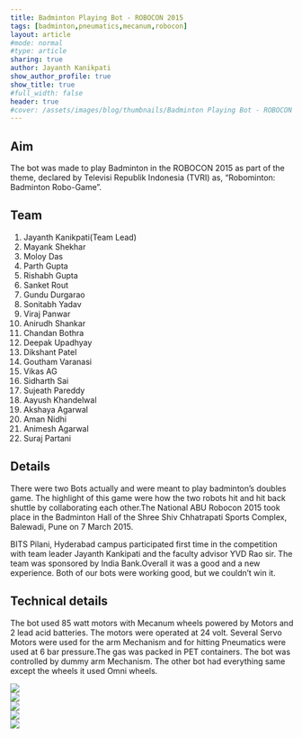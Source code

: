 ```yaml
---
title: Badminton Playing Bot - ROBOCON 2015
tags: [badminton,pneumatics,mecanum,robocon]
layout: article
#mode: normal
#type: article
sharing: true
author: Jayanth Kanikpati
show_author_profile: true
show_title: true
#full_width: false
header: true
#cover: /assets/images/blog/thumbnails/Badminton Playing Bot - ROBOCON 2015.png
---
```

## Aim
The bot was made to play Badminton in the ROBOCON 2015 as part of the theme, declared by Televisi Republik Indonesia (TVRI) as, “Robominton: Badminton Robo-Game”.


## Team
1. Jayanth Kanikpati(Team Lead)
2. Mayank Shekhar
3. Moloy Das
4. Parth Gupta
5. Rishabh Gupta
6. Sanket Rout
7. Gundu Durgarao
8. Sonitabh Yadav
9. Viraj Panwar
10. Anirudh Shankar
11. Chandan Bothra
12. Deepak Upadhyay
13. Dikshant Patel
14. Goutham Varanasi
15. Vikas AG
16. Sidharth Sai
17. Sujeath Pareddy
18. Aayush Khandelwal
19. Akshaya Agarwal
20. Aman Nidhi
21. Animesh Agarwal
22. Suraj Partani


## Details
There were two Bots actually and were meant to play badminton’s doubles game. The highlight of this game were how the two robots hit and hit back shuttle by collaborating each other.The National ABU Robocon 2015 took place in the Badminton Hall of the Shree Shiv Chhatrapati Sports Complex, Balewadi, Pune on 7 March 2015.

BITS Pilani, Hyderabad campus participated first time in the competition with team leader Jayanth Kankipati and the faculty advisor YVD Rao sir. The team was sponsored by India Bank.Overall it was a good and a new experience. Both of our bots were working good, but we couldn’t win it.

## Technical details
The bot used 85 watt motors with Mecanum wheels powered by Motors and 2 lead acid batteries. The motors were operated at 24 volt. Several Servo Motors were used for the arm Mechanism and for hitting Pneumatics were used at 6 bar pressure.The gas was packed in PET containers. The bot was controlled by dummy arm Mechanism.
The other bot had everything same except the wheels it used Omni wheels.


<div class="swiper swiper-demo">
  <div class="swiper__wrapper">
    <div class="swiper__slide">
    <Image  src="/site/assets/images/blog/thumbnails/Badminton Playing Bot - ROBOCON 2015.png">
    </div>
    <div class="swiper__slide">
    <Image  src="/site/assets/images/blog/Badminton-Playing-Bot/field.png">
    </div>
    <div class="swiper__slide">
    <Image  src="/site/assets/images/blog/Badminton-Playing-Bot/workshop2.png">
    </div>
    <div class="swiper__slide">
    <Image  src="/site/assets/images/blog/Badminton-Playing-Bot/room.png">
    </div>
    <div class="swiper__slide">
      <Image  src="/site/assets/images/blog/Badminton-Playing-Bot/workshop1.png">
    </div>
  </div>
  <div class="swiper__button swiper__button--prev fas fa-chevron-left"></div>
  <div class="swiper__button swiper__button--next fas fa-chevron-right"></div>
</div>
 
